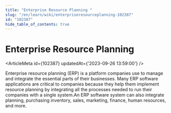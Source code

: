 ```yaml
---
title: "Enterprise Resource Planning "
slug: "/en/learn/wiki/enterpriseresourceplanning-102387"
id: "102387"
hide_table_of_contents: true
---
```



# Enterprise Resource Planning 

<ArticleMeta id={102387} updatedAt={'2023-09-26 13:59:00'} />
<div className='border-solid border-b border-t-0 my-4 border-[var(--ifm-color-gray-300)]' />

Enterprise resource planning (ERP) is a platform companies use to manage and integrate the essential parts of their businesses. Many ERP software applications are critical to companies because they help them implement resource planning by integrating all the processes needed to run their companies with a single system.An ERP software system can also integrate planning, purchasing inventory, sales, marketing, finance, human resources, and more.

